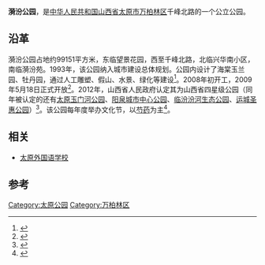 {{coord|37.87917|112.51253|display=title}}
'''漪汾公园'''，是[[中华人民共和国|中华人民共和国]][[山西省|山西省]][[太原市|太原市]][[万柏林区|万柏林区]]千峰北路的一个公立公园。

== 沿革 ==
漪汾公园占地约99151平方米，东临望景花园，西至千峰北路，北临兴华南小区，南临漪汾苑。1993年，该公园纳入城市建设总体规划。公园内设计了海棠玉兰园、牡丹园，通过人工雕塑、假山、水景、绿化等建设<ref>{{Cite journal|title=社区主题公园规划初探——以太原漪汾公园规划为例|author=王华，郭晓东|url=|journal=山西广播电视大学学报|issue=90|doi=|others=|year=2013|volume=1|page=103|pmid=}}</ref>。2008年初开工，2009年5月18日正式开放<ref>{{Cite book|title=唐明新姿|last=高正著|first=|publisher=太原：[[山西人民出版社|山西人民出版社]]|year=2009.10|isbn=978-7-203-03748-4|location=|pages=172}}</ref>。2012年，山西省人民政府认定其为山西省四星级公园（同年被认定的还有[[太原玉门河公园|太原玉门河公园]]、[[阳泉城市中心公园|阳泉城市中心公园]]、[[临汾汾河生态公园|临汾汾河生态公园]]、[[运城圣惠公园|运城圣惠公园]]）<ref>{{Cite book|title=山西住房和城乡建设年鉴 2013|last=《山西住房和城乡建设年鉴》编纂委员会编|first=|publisher=北京：[[方志出版社|方志出版社]]|year=2014.04|isbn=978-7-5144-1236-9|location=|pages=431}}</ref>。该公园每年度举办文化节，以[[芍药|芍药]]为主<ref>{{Cite web|title=漪汾公园、珠林园将举办“文化节” 市民可抽空前往|url=http://www.sanjinmedia.com/renwen/2019-05-15/3207.html|accessdate=2020-11-26|work=三晋传媒网}}</ref>。

== 相关 ==
*[[太原外国语学校|太原外国语学校]]
==参考==
{{reflist}}

[[Category:太原公园|Category:太原公园]]
[[Category:万柏林区|Category:万柏林区]]
